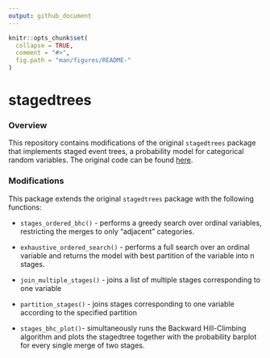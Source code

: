 ```yaml
---
output: github_document
---
```


<!-- README.md is generated from README.Rmd. Please edit that file -->

```r
knitr::opts_chunk$set(
  collapse = TRUE,
  comment = "#>",
  fig.path = "man/figures/README-"
)
```

# stagedtrees

<!-- [![stagedtrees](https://www.r-pkg.org/badges/version/stagedtrees)](https://cran.r-project.org/package=stagedtrees) -->
<!-- [![Build Status](https://travis-ci.com/gherardovarando/stagedtrees.svg?branch=main)](https://travis-ci.com/gherardovarando/stagedtrees) -->
<!--   [![R-CMD-check](https://github.com/gherardovarando/stagedtrees/workflows/R-CMD-check/badge.svg)](https://github.com/gherardovarando/stagedtrees/actions) -->
<!--  [![Coverage status](https://codecov.io/gh/gherardovarando/stagedtrees/branch/master/graph/badge.svg)](https://codecov.io/github/gherardovarando/stagedtrees?branch=main) -->
<!--  [![](https://cranlogs.r-pkg.org/badges/stagedtrees)](https://cran.r-project.org/package=stagedtrees) -->


### Overview 

This repository contains modifications of the original `stagedtrees` package 
that implements staged event trees, a probability model for categorical random variables. 
The original code can be found [here](https://github.com/gherardovarando/stagedtrees).

### Modifications
This package extends the original `stagedtrees` package with the following functions:

* `stages_ordered_bhc()` - performs a greedy search over ordinal 
variables, restricting the merges to only "adjacent" categories.

* `exhaustive_ordered_search()` -  performs a full search over an ordinal 
variable and returns the model with best partition of the variable into n stages.

* `join_multiple_stages()` - joins a list of multiple stages corresponding to one variable

* `partition_stages()` - joins stages corresponding to one variable according to the specified partition

* `stages_bhc_plot()`- simultaneously runs the Backward Hill-Climbing algorithm 
and plots the stagedtree together with the probability barplot for every single merge of two stages.
